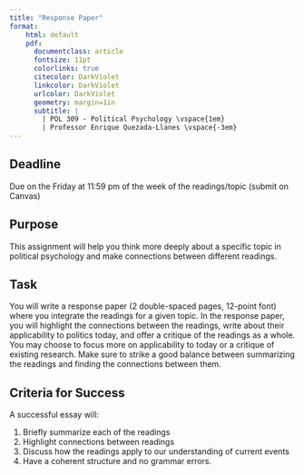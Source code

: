 ```yaml
---
title: "Response Paper"
format:
    html: default
    pdf: 
      documentclass: article
      fontsize: 11pt
      colorlinks: true
      citecolor: DarkViolet
      linkcolor: DarkViolet
      urlcolor: DarkViolet
      geometry: margin=1in
      subtitle: | 
        | POL 309 - Political Psychology \vspace{1em}
        | Professor Enrique Quezada-Llanes \vspace{-3em}
---
```


:::{.callout-important}
## Deadline

Due on the Friday at 11:59 pm of the week of the readings/topic (submit on Canvas)
:::


## Purpose

This assignment will help you think more deeply about a specific topic in political psychology and make connections between different readings.


## Task

You will write a response paper (2 double-spaced pages, 12-point font) where you integrate the readings for a given topic. In the response paper, you will highlight the connections between the readings, write about their applicability to politics today, and offer a critique of the readings as a whole. You may choose to focus more on applicability to today or a critique of existing research. Make sure to strike a good balance between summarizing the readings and finding the connections between them.



## Criteria for Success

A successful essay will:

1. Briefly summarize each of the readings
2. Highlight connections between readings
3. Discuss how the readings apply to our understanding of current events
4. Have a coherent structure and no grammar errors.



